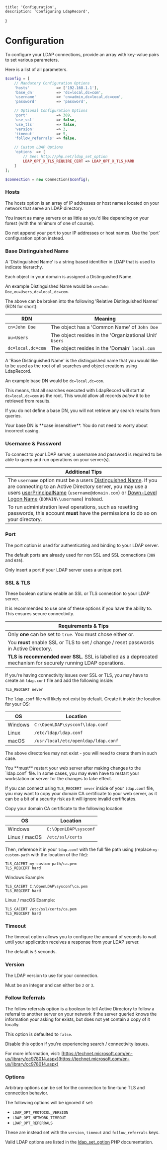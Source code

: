     title: 'Configuration',
    description: 'Configuring LdapRecord',
}


# Configuration

To configure your LDAP connections, provide an array with key-value pairs to set various parameters.

Here is a list of all parameters.

```php
$config = [
    // Mandatory Configuration Options
    'hosts'            => ['192.168.1.1'],
    'base_dn'          => 'dc=local,dc=com',
    'username'         => 'cn=admin,dc=local,dc=com',
    'password'         => 'password',

    // Optional Configuration Options
    'port'             => 389,
    'use_ssl'          => false,
    'use_tls'          => false,
    'version'          => 3,
    'timeout'          => 5,
    'follow_referrals' => false,

    // Custom LDAP Options
    'options' => [
        // See: http://php.net/ldap_set_option
        LDAP_OPT_X_TLS_REQUIRE_CERT => LDAP_OPT_X_TLS_HARD
    ]
];

$connection = new Connection($config);
```

### Hosts

The hosts option is an array of IP addresses or host names located on your network that serve an LDAP directory.

You insert as many servers or as little as you'd like depending on your forest (with the minimum of one of course).

<Note>
Do not append your port to your IP addresses or host names. Use the `port` configuration option instead.
</Note>

### Base Distinguished Name

A 'Distinguished Name' is a string based identifier in LDAP that is used to indicate hierarchy.

Each object in your domain is assigned a Distinguished Name.

An example Distinguished Name would be `cn=John Doe,ou=Users,dc=local,dc=com`.

The above can be broken into the following 'Relative Distinguished Names' (RDN for short):

| RDN               | Meaning                                                 |
| ----------------- | ------------------------------------------------------- |
| `cn=John Doe`     | The object has a 'Common Name' of `John Doe`            |
| `ou=Users`        | The object resides in the 'Organizational Unit' `Users` |
| `dc=local,dc=com` | The object resides in the 'Domain' `local.com`          |

A 'Base Distinguished Name' is the distinguished name that you would like to
be used as the root of all searches and object creations using LdapRecord.

An example base DN would be `dc=local,dc=com`.

This means, that all searches executed with LdapRecord will start at `dc=local,dc=com`
as the root. This would allow all records _below_ it to be retrieved from results.

If you do not define a base DN, you will not retrieve any search results from queries.

<Note>
Your base DN is **case insensitive**. You do not need to worry about incorrect casing.
</Note>

### Username & Password

To connect to your LDAP server, a username and password is required to be able to query and run operations on your server(s).

| Additional Tips                                                                                                                                                                                                                                                                                                                                                                                                                                                                                                                        |
| -------------------------------------------------------------------------------------------------------------------------------------------------------------------------------------------------------------------------------------------------------------------------------------------------------------------------------------------------------------------------------------------------------------------------------------------------------------------------------------------------------------------------------------- |
| The `username` option must be a users [Distinguished Name](https://docs.microsoft.com/en-us/previous-versions/windows/desktop/ldap/distinguished-names). If you are connecting to an Active Directory server, you may use a users [userPrincipalName](https://docs.microsoft.com/en-us/windows/win32/secauthn/user-name-formats#user-principal-name) (`username@domain.com`) or [Down-Level Logon Name](https://docs.microsoft.com/en-us/windows/win32/secauthn/user-name-formats#down-level-logon-name) (`DOMAIN\\username`) instead. |
| To run administration level operations, such as resetting passwords, this account **must** have the permissions to do so on your directory.                                                                                                                                                                                                                                                                                                                                                                                            |

### Port

The port option is used for authenticating and binding to your LDAP server.

The default ports are already used for non SSL and SSL connections (`389` and `636`).

Only insert a port if your LDAP server uses a unique port.

### SSL & TLS

These boolean options enable an SSL or TLS connection to your LDAP server.

It is recommended to use one of these options if you have the ability to. This ensures secure connectivity.

| Requirements & Tips                                                                                              |
| ---------------------------------------------------------------------------------------------------------------- |
| Only **one** can be set to `true`. You must chose either or.                                                     |
| You **must** enable SSL or TLS to set / change / reset passwords in Active Directory.                            |
| **TLS is recommended over SSL**. SSL is labelled as a deprecated mechanism for securely running LDAP operations. |

If you're having connectivity issues over SSL or TLS, you may have to
create an `ldap.conf` file and add the following inside:

```text
TLS_REQCERT never
```

The `ldap.conf` file will likely not exist by default. Create it inside the location for your OS:

| OS      | Location                            |
| ------- | ----------------------------------- |
| Windows | `C:\OpenLDAP\sysconf\ldap.conf`     |
| Linux   | `/etc/ldap/ldap.conf`               |
| macOS   | `/usr/local/etc/openldap/ldap.conf` |

The above directories may not exist - you will need to create them in such case.

<Important>
You **must** restart your web server after making changes
to the `ldap.conf` file. In some cases, you may even have to restart
your workstation or server for the changes to take effect.
</Important>

If you can connect using `TLS_REQCERT never` inside of your `ldap.conf` file,
you may want to copy your domain CA certificate to your web server, as it
can be a bit of a security risk as it will ignore invalid certificates.

Copy your domain CA certificate to the following location:

| OS            | Location              |
| ------------- | --------------------- |
| Windows       | `C:\OpenLDAP\sysconf` |
| Linux / macOS | `/etc/ssl/certs`      |

Then, reference it in your `ldap.conf` with the full file path using (replace
`my-custom-path` with the location of the file):

```text
TLS_CACERT my-custom-path/ca.pem
TLS_REQCERT hard
```

Windows Example:

```text
TLS_CACERT C:\OpenLDAP\sysconf\ca.pem
TLS_REQCERT hard
```

Linux / macOS Example:

```text
TLS_CACERT /etc/ssl/certs/ca.pem
TLS_REQCERT hard
```

### Timeout

The timeout option allows you to configure the amount of seconds to wait
until your application receives a response from your LDAP server.

The default is `5` seconds.

### Version

The LDAP version to use for your connection.

Must be an integer and can either be `2` or `3`.

### Follow Referrals

The follow referrals option is a boolean to tell Active Directory to follow a referral to another server on your network if the server queried knows the information your asking for exists, but does not yet contain a copy of it locally.

This option is defaulted to `false`.

Disable this option if you're experiencing search / connectivity issues.

For more information, visit:
[https://technet.microsoft.com/en-us/library/cc978014.aspx](https://technet.microsoft.com/en-us/library/cc978014.aspx)

### Options

Arbitrary options can be set for the connection to fine-tune TLS and connection behavior.

<Important>
The following options will be ignored if set:

- `LDAP_OPT_PROTOCOL_VERSION`
- `LDAP_OPT_NETWORK_TIMEOUT`
- `LDAP_OPT_REFERRALS`

These are instead set with the `version`, `timeout` and `follow_referrals` keys.
</Important>

Valid LDAP options are listed in the [ldap_set_option](http://php.net/ldap_set_option) PHP documentation.
